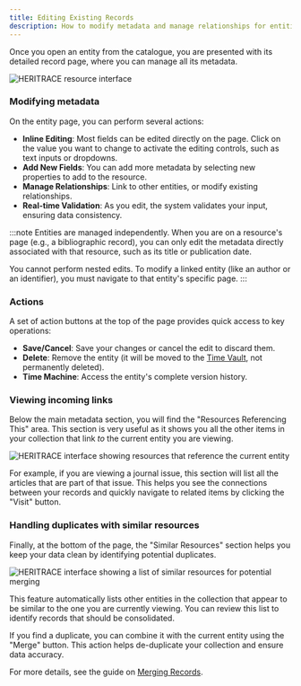 ```yaml
---
title: Editing Existing Records
description: How to modify metadata and manage relationships for entities in HERITRACE.
---
```


Once you open an entity from the catalogue, you are presented with its detailed record page, where you can manage all its metadata.

<Image src={resourceImage} alt="HERITRACE resource interface" width={800} height={600} />

### Modifying metadata

On the entity page, you can perform several actions:

-   **Inline Editing**: Most fields can be edited directly on the page. Click on the value you want to change to activate the editing controls, such as text inputs or dropdowns.
-   **Add New Fields**: You can add more metadata by selecting new properties to add to the resource.
-   **Manage Relationships**: Link to other entities, or modify existing relationships.
-   **Real-time Validation**: As you edit, the system validates your input, ensuring data consistency.

:::note
Entities are managed independently. When you are on a resource's page (e.g., a bibliographic record), you can only edit the metadata directly associated with that resource, such as its title or publication date.

You cannot perform nested edits. To modify a linked entity (like an author or an identifier), you must navigate to that entity's specific page.
:::

### Actions

A set of action buttons at the top of the page provides quick access to key operations:
- **Save/Cancel**: Save your changes or cancel the edit to discard them.
- **Delete**: Remove the entity (it will be moved to the [Time Vault](../time-vault), not permanently deleted).
- **Time Machine**: Access the entity's complete version history. 

### Viewing incoming links

Below the main metadata section, you will find the "Resources Referencing This" area. This section is very useful as it shows you all the other items in your collection that link *to* the current entity you are viewing.

<Image src={resourcesReferencingThisImage} alt="HERITRACE interface showing resources that reference the current entity" width={800} height={600} />

For example, if you are viewing a journal issue, this section will list all the articles that are part of that issue. This helps you see the connections between your records and quickly navigate to related items by clicking the "Visit" button. 

### Handling duplicates with similar resources

Finally, at the bottom of the page, the "Similar Resources" section helps you keep your data clean by identifying potential duplicates.

<Image src={similarResourcesImage} alt="HERITRACE interface showing a list of similar resources for potential merging" width={800} height={600} />

This feature automatically lists other entities in the collection that appear to be similar to the one you are currently viewing. You can review this list to identify records that should be consolidated.

If you find a duplicate, you can combine it with the current entity using the "Merge" button. This action helps de-duplicate your collection and ensure data accuracy.

For more details, see the guide on [Merging Records](../merging-records). 